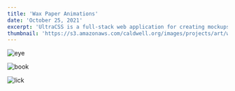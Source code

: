 ```yaml
---
title: 'Wax Paper Animations'
date: 'October 25, 2021'
excerpt: 'UltraCSS is a full-stack web application for creating mockups and graphics with CSS.'
thumbnail: 'https://s3.amazonaws.com/caldwell.org/images/projects/art/wax-paper-animations/thumbnail.svg'
---
```


<PrintPageContainer>
<Image
    src="https://s3.amazonaws.com/caldwell.org/images/projects/art/wax-paper-animations/eye.gif"
    alt="eye"
    caption="eye.gif"
/>

<Image
    src="https://s3.amazonaws.com/caldwell.org/images/projects/art/wax-paper-animations/book.gif"
    alt="book"
    caption="book.gif"
/>

<Image
    src="https://s3.amazonaws.com/caldwell.org/images/projects/art/wax-paper-animations/lick.gif"
    alt="lick"
    caption="lick.gif"
/>
</PrintPageContainer>